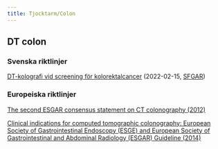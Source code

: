 ```yaml
---
title: Tjocktarm/Colon
---
```


## DT colon
### Svenska riktlinjer

[DT-kolografi vid screening för kolorektalcancer](https://slf.se/sfmr/app/uploads/2023/10/2022-02-15_DT-kolografi_vid_ofullst_koloskopi_vid_screening.pdf) (2022-02-15, [SFGAR](https://slf.se/sfmr/sfgar/rekommendationer-och-riktlinjer/kolorektal-cancer/))

### Europeiska riktlinjer
[The second ESGAR consensus statement on CT colonography (2012)](https://doi.org/10.1007/s00330-012-2632-x)

[Clinical indications for computed tomographic colonography: European Society of Gastrointestinal Endoscopy (ESGE) and European Society of Gastrointestinal and Abdominal Radiology (ESGAR) Guideline (2014)](https://doi.org/10.1055/s-0034-1378092)
